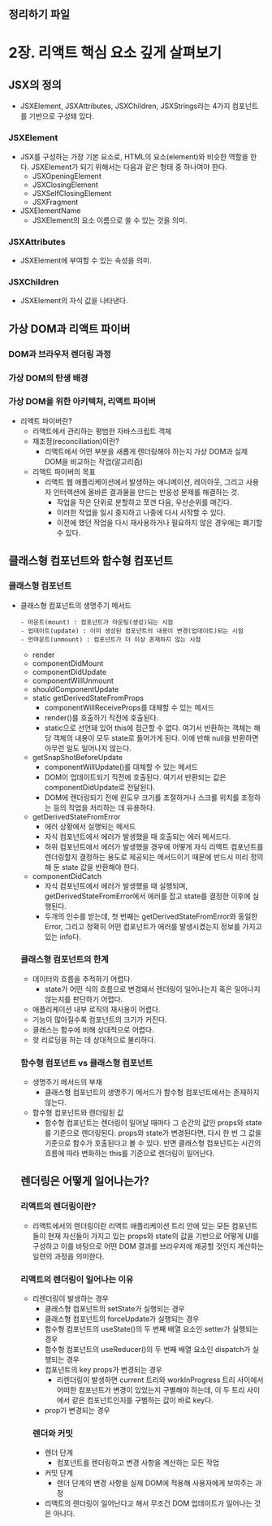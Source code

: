 ## 정리하기 파일

# 2장. 리액트 핵심 요소 깊게 살펴보기

## JSX의 정의

- JSXElement, JSXAttributes, JSXChildren, JSXStrings라는 4가지 컴포넌트를 기반으로 구성돼 있다.

### JSXElement

- JSX를 구성하는 가장 기본 요소로, HTML의 요소(element)와 비슷한 역할을 한다. JSXElement가 되기 위해서는 다음과 같은 형태 중 하나여야 한다.
  - JSXOpeningElement
  - JSXClosingElement
  - JSXSelfClosingElement
  - JSXFragment
- JSXElementName
  - JSXElement의 요소 이름으로 쓸 수 있는 것을 의미.

### JSXAttributes

- JSXElement에 부여할 수 있는 속성을 의미.

### JSXChildren

- JSXElement의 자식 값을 나타낸다.

## 가상 DOM과 리액트 파이버

### DOM과 브라우저 렌더링 과정

### 가상 DOM의 탄생 배경

### 가상 DOM을 위한 아키텍처, 리액트 파이버

- 리액트 파이버란?
  - 리액트에서 관리하는 평범한 자바스크립트 객체
  - 재조정(reconciliation)이란?
    - 리액트에서 어떤 부분을 새롭게 렌더링해야 하는지 가상 DOM과 실제 DOM을 비교하는 작업(알고리즘)
  - 리액트 파이버의 목표
    - 리액트 웹 애플리케이션에서 발생하는 애니메이션, 레이아웃, 그리고 사용자 인터랙션에 올바른 결과물을 만드는 반응성 문제를 해결하는 것.
      - 작업을 작은 단위로 분할하고 쪼갠 다음, 우선순위를 매긴다.
      - 이러한 작업을 일시 중지하고 나중에 다시 시작할 수 있다.
      - 이전에 했던 작업을 다시 재사용하거나 필요하지 않은 경우에는 폐기할 수 있다.

## 클래스형 컴포넌트와 함수형 컴포넌트

### 클래스형 컴포넌트

- 클래스형 컴포넌트의 생명주기 메서드
  ```tsx
  - 마운트(mount) : 컴포넌트가 마운팅(생성)되는 시점
  - 업데이트(update) : 이미 생성된 컴포넌트의 내용이 변경(업데이트)되는 시점
  - 언마운트(unmount) : 컴포넌트가 더 이상 존재하지 않는 시점
  ```
  - render
  - componentDidMount
  - componentDidUpdate
  - componentWillUnmount
  - shouldComponentUpdate
  - static getDerivedStateFromProps
    - componentWillReceiveProps를 대체할 수 있는 메서드
    - render()를 호출하기 직전에 호출된다.
    - static으로 선언돼 있어 this에 접근할 수 없다. 여기서 반환하는 객체는 해당 객체의 내용이 모두 state로 들어가게 된다. 이에 반해 null을 반환하면 아무런 일도 일어나지 않는다.
  - getSnapShotBeforeUpdate
    - componentWillUpdate()를 대체할 수 있는 메서드
    - DOM이 업데이트되기 직전에 호출된다. 여기서 반환되는 값은 componentDidUpdate로 전달된다.
    - DOM에 렌더링되기 전에 윈도우 크기를 조절하거나 스크롤 위치를 조정하는 등의 작업을 처리하는 데 유용하다.
  - getDerivedStateFromError
    - 에러 상황에서 실행되는 메서드
    - 자식 컴포넌트에서 에러가 발생했을 때 호출되는 에러 메서드다.
    - 하위 컴포넌트에서 에러가 발생했을 경우에 어떻게 자식 리액트 컴포넌트를 렌더링할지 결정하는 용도로 제공되는 메서드이기 때문에 반드시 미리 정의해 둔 state 값을 반환해야 한다.
  - componentDidCatch
    - 자식 컴포넌트에서 에러가 발생했을 때 실행되며, getDerivedStateFromError에서 에러를 잡고 state를 결정한 이후에 실행된다.
    - 두개의 인수를 받는데, 첫 번째는 getDerivedStateFromError와 동일한 Error, 그리고 정확히 어떤 컴포넌트가 에러를 발생시켰는지 정보를 가지고 있는 info다.
  ### 클래스형 컴포넌트의 한계
  - 데이터의 흐름을 추적하기 어렵다.
    - state가 어떤 식의 흐름으로 변경돼서 렌더링이 일어나는지 혹은 일어나지 않는지를 판단하기 어렵다.
  - 애플리케이션 내부 로직의 재사용이 어렵다.
  - 기능이 많아질수록 컴포넌트의 크기가 커진다.
  - 클래스는 함수에 비해 상대적으로 어렵다.
  - 핫 리로딩을 하는 데 상대적으로 불리하다.
  ### 함수형 컴포넌트 vs 클래스형 컴포넌트
  - 생명주기 메서드의 부재
    - 클래스형 컴포넌트의 생명주기 메서드가 함수형 컴포넌트에서는 존재하지 않는다.
  - 함수형 컴포넌트와 렌더링된 값
    - 함수형 컴포넌트는 렌더링이 일어날 때마다 그 순간의 값인 props와 state를 기준으로 렌더링된다. props와 state가 변경된다면, 다시 한 번 그 값을 기준으로 함수가 호출된다고 볼 수 있다. 반면 클래스형 컴포넌트는 시간의 흐름에 따라 변화하는 this를 기준으로 렌더링이 일어난다.
  ## 렌더링은 어떻게 일어나는가?
  ### 리액트의 렌더링이란?
  - 리액트에서의 렌더링이란 리액트 애플리케이션 트리 안에 있는 모든 컴포넌트들이 현재 자신들이 가지고 있는 props와 state의 값을 기반으로 어떻게 UI를 구성하고 이를 바탕으로 어떤 DOM 결과를 브라우저에 제공할 것인지 계산하는 일련의 과정을 의미한다.
  ### 리액트의 렌더링이 일어나는 이유
  - 리렌더링이 발생하는 경우
    - 클래스형 컴포넌트의 setState가 실행되는 경우
    - 클래스형 컴포넌트의 forceUpdate가 실행되는 경우
    - 함수형 컴포넌트의 useState()의 두 번째 배열 요소인 setter가 실행되는 경우
    - 함수형 컴포넌트의 useReducer()의 두 번째 배열 요소인 dispatch가 실행되는 경우
    - 컴포넌트의 key props가 변경되는 경우
      - 리렌더링이 발생하면 current 트리와 workInProgress 트리 사이에서 어떠한 컴포넌트가 변경이 있었는지 구별해야 하는데, 이 두 트리 사이에서 같은 컴포넌트인지를 구별하는 값이 바로 key다.
    - prop가 변경되는 경우
    ### 렌더와 커밋
    - 렌더 단계
      - 컴포넌트를 렌더링하고 변경 사항을 계산하는 모든 작업
    - 커밋 단계
      - 렌더 단계의 변경 사항을 실제 DOM에 적용해 사용자에게 보여주는 과정
    - 리액트의 렌더링이 일어난다고 해서 무조건 DOM 업데이트가 일어나는 것은 아니다.
